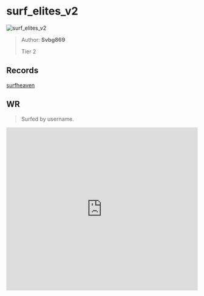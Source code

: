 
# surf_elites_v2

![surf_elites_v2](https://raw.githubusercontent.com/Sayt123/SurfMapPics/Maps-and-bonuses/csgo/surf_elites_v2.jpg)

> Author: **Svbg869**
>
> Tier 2

## Records

[surfheaven](https://surfheaven.eu/map/surf_elites_v2)

## WR

> Surfed by username.

<iframe
width="100%"
height="430"
src="https://www.youtube.com/embed/Pop2HGqspMc"
frameborder="0"
allow="accelerometer; autoplay; clipboard-write; encrypted-media; gyroscope; picture-in-picture"
allowFullScreen
/>

```md

[Surf Timer] - username finished in 00:28:95 (WR -00:00:26). Improving by 00:00:29
[Surf Timer] - username beat the map record! Rank: 1/2450

Previous WR holder: Manana


```
                
